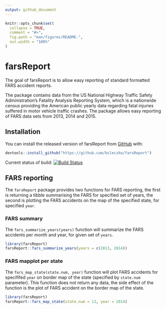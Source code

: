 ```yaml
---
output: github_document
---
```


<!-- README.md is generated from README.Rmd. Please edit that file -->

```r
knitr::opts_chunk$set(
  collapse = TRUE,
  comment = "#>",
  fig.path = "man/figures/README-",
  out.width = "100%"
)
```
# farsReport

The goal of farsReport is to allow easy reporting of standard formatted FARS accident reports.

The package contains data from the US National Highway Traffic Safety Administration's Fatality Analysis Reporting System, which is a nationwide census providing the American public yearly data regarding fatal injuries suffered in motor vehicle traffic crashes. The package allows easy reporting of FARS data sets from 2013, 2014 and 2015.

## Installation

You can install the released version of farsReport from [GitHub](https://github.com/bsleczko/farsReport) with:

``` r
devtools::install_github("https://github.com/bsleczko/farsReport")
```
Current status of build: [![Build Status](https://travis-ci.org/bsleczko/farsReport.svg?branch=master)](https://travis-ci.org/bsleczko/farsReport)

## FARS reporting
The `farsReport` package provides two functions for FARS reporting, the first is returning a tibble summarising the FARS for specified set of years, the second is plotting the FARS accidents on the map of the specified state, for specified `year`.

### FARS summary
The `fars_summarize_years(years)` function will summarize the FARS accidents per month and year, for given set of `years`.

```r
library(farsReport)
farsReport::fars_summarize_years(years = c(2013, 2014))

```

### FARS mapplot per state
The `fars_map_state(state.num, year)` function will plot FARS accidents for specififed `year` on border map of the state (specified by `state.num` parameter). This function does not return any data, the side effect of the function is the plot of FARS accident on the border map of the state.

```r
library(farsReport)
farsReport::fars_map_state(state.num = 13, year = 2014)
```
